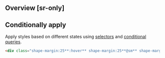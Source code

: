 ## Overview [sr-only]
<Overview/>

## Conditionally apply
Apply styles based on different states using [selectors](/guide/state-selectors) and [conditional queries](/guide/conditional-queries).
```html
<div class="shape-margin:25**:hover** shape-margin:25**@sm** shape-margin:25**@dark** shape-margin:25**@print**">…</div>
```

